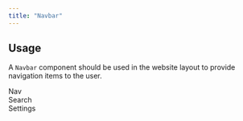 ```yaml
---
title: "Navbar"
---
```



## Usage

A <code>Navbar</code> component should be used in the website layout to provide navigation items to the user.

<Navbar id="usage-example">
  <div slot="nav">Nav</div>
  <div slot="search">Search</div>
  <div slot="settings">Settings</div>
</Navbar>
